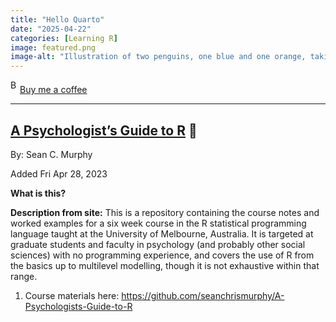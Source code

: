 ```yaml
---
title: "Hello Quarto"
date: "2025-04-22"
categories: [Learning R]
image: featured.png
image-alt: "Illustration of two penguins, one blue and one orange, taking a selfie with a selfie stick. The moon in the background looks like the Quarto logo."
---
```



<link href="https://fonts.googleapis.com/css?family=Cookie" rel="stylesheet"><a class="bmc-button" target="_blank" href="https://www.buymeacoffee.com/JoscelinRocha">![Buy me a coffee](https://cdn.buymeacoffee.com/buttons/bmc-new-btn-logo.svg){alt="Buy me a coffee" width="15" height="21"}Buy me a coffee</a>

------------------------------------------------------------------------


## [A Psychologist's Guide to R](https://github.com/seanchrismurphy/A-Psychologists-Guide-to-R) 🌱

By: Sean C. Murphy

Added Fri Apr 28, 2023

**What is this?**

**Description from site:** This is a repository containing the course notes and worked examples for a six week course in the R statistical programming language taught at the University of Melbourne, Australia. It is targeted at graduate students and faculty in psychology (and probably other social sciences) with no programming experience, and covers the use of R from the basics up to multilevel modelling, though it is not exhaustive within that range.

1.  Course materials here: <https://github.com/seanchrismurphy/A-Psychologists-Guide-to-R>